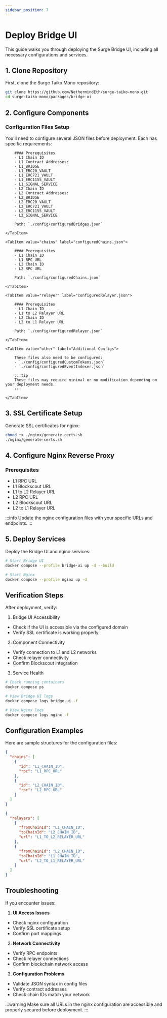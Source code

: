 ```yaml
---
sidebar_position: 7
---
```



# Deploy Bridge UI

This guide walks you through deploying the Surge Bridge UI, including all necessary configurations and services.

## 1. Clone Repository

First, clone the Surge Taiko Mono repository:

```bash
git clone https://github.com/NethermindEth/surge-taiko-mono.git
cd surge-taiko-mono/packages/bridge-ui
```

## 2. Configure Components

### Configuration Files Setup

You'll need to configure several JSON files before deployment. Each has specific requirements:

<Tabs>
    <TabItem value="bridges" label="configuredBridges.json" default>

        #### Prerequisites
        - L1 Chain ID
        - L1 Contract Addresses:
        - L1_BRIDGE
        - L1_ERC20_VAULT
        - L1_ERC721_VAULT
        - L1_ERC1155_VAULT
        - L1_SIGNAL_SERVICE
        - L2 Chain ID
        - L2 Contract Addresses:
        - L2_BRIDGE
        - L2_ERC20_VAULT
        - L2_ERC721_VAULT
        - L2_ERC1155_VAULT
        - L2_SIGNAL_SERVICE

        Path: `./config/configuredBridges.json`

    </TabItem>

    <TabItem value="chains" label="configuredChains.json">

        #### Prerequisites
        - L1 Chain ID
        - L1 RPC URL
        - L2 Chain ID
        - L2 RPC URL

        Path: `./config/configuredChains.json`

    </TabItem>

    <TabItem value="relayer" label="configuredRelayer.json">

        #### Prerequisites
        - L1 Chain ID
        - L1 to L2 Relayer URL
        - L2 Chain ID
        - L2 to L1 Relayer URL

        Path: `./config/configuredRelayer.json`

    </TabItem>

    <TabItem value="other" label="Additional Configs">

        These files also need to be configured:
        - `./config/configuredCustomTokens.json`
        - `./config/configuredEventIndexer.json`

        :::tip
        These files may require minimal or no modification depending on your deployment needs.
        :::

    </TabItem>

</Tabs>

## 3. SSL Certificate Setup

Generate SSL certificates for nginx:

```bash
chmod +x ./nginx/generate-certs.sh
./nginx/generate-certs.sh
```

## 4. Configure Nginx Reverse Proxy

### Prerequisites

- L1 RPC URL
- L1 Blockscout URL
- L1 to L2 Relayer URL
- L2 RPC URL
- L2 Blockscout URL
- L2 to L1 Relayer URL

:::info
Update the nginx configuration files with your specific URLs and endpoints.
:::

## 5. Deploy Services

Deploy the Bridge UI and nginx services:

```bash
# Start Bridge UI
docker compose --profile bridge-ui up -d --build

# Start Nginx
docker compose --profile nginx up -d
```

## Verification Steps

After deployment, verify:

1. Bridge UI Accessibility

- Check if the UI is accessible via the configured domain
- Verify SSL certificate is working properly

2. Component Connectivity

- Verify connection to L1 and L2 networks
- Check relayer connectivity
- Confirm Blockscout integration

3. Service Health

```bash
# Check running containers
docker compose ps

# View Bridge UI logs
docker compose logs bridge-ui -f

# View Nginx logs
docker compose logs nginx -f
```

## Configuration Examples

Here are sample structures for the configuration files:

```json title="configuredChains.json"
{
  "chains": [
    {
      "id": "L1_CHAIN_ID",
      "rpc": "L1_RPC_URL"
    },
    {
      "id": "L2_CHAIN_ID",
      "rpc": "L2_RPC_URL"
    }
  ]
}
```

```json title="configuredRelayer.json"
{
  "relayers": [
    {
      "fromChainId": "L1_CHAIN_ID",
      "toChainId": "L2_CHAIN_ID",
      "url": "L1_TO_L2_RELAYER_URL"
    },
    {
      "fromChainId": "L2_CHAIN_ID",
      "toChainId": "L1_CHAIN_ID",
      "url": "L2_TO_L1_RELAYER_URL"
    }
  ]
}
```

## Troubleshooting

If you encounter issues:

1. **UI Access Issues**

- Check nginx configuration
- Verify SSL certificate setup
- Confirm port mappings

2. **Network Connectivity**

- Verify RPC endpoints
- Check relayer connections
- Confirm blockchain network access

3. **Configuration Problems**

- Validate JSON syntax in config files
- Verify contract addresses
- Check chain IDs match your network

:::warning
Make sure all URLs in the nginx configuration are accessible and properly secured before deployment.
:::
